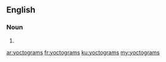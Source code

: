 {{also|yocto-grams}}
==English==

===Noun===
{{head|en|noun plural form}}

# {{plural of|yoctogram|lang=en}}

[[ar:yoctograms]]
[[fr:yoctograms]]
[[ku:yoctograms]]
[[my:yoctograms]]